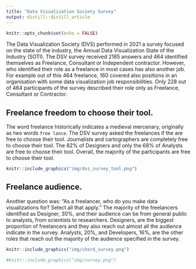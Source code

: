 ```yaml
---
title: "Data Visualization Society Survey"
output: distill::distill_article
---
```


```r
knitr::opts_chunk$set(echo = FALSE)
```

The Data Visualization Society (DVS) performed in 2021 a survey focused on the state of the industry, the Annual Data Visualization State of the Industry (SOTI).
The DSV survey received 2165 answers and 464 identified themselves as Freelance, Consultant or Independent contractor. 
However, who identified their role as a freelance in most cases has also another job. 
For example out of this 464 freelance, 160 covered also positions in an organisation with some data visualization job responsibilities.
Only 228 out of 464 participants of the survey described their role only as Freelance, Consultant or Contractor.

## Freelance freedom to choose their tool.

The word freelance historically indicates a medieval mercenary, originally as two words `free lance`.
The DSV survey asked the freelances if the are free to choose their tool. Journalists and cartographers are completely free to choose their tool. The 82% of Designers and only the 68% of Analysts are free to choose their tool. Overall, the majority of the participants are free to choose their tool. 

```r
knitr::include_graphics("img/dvs_survey_tool.png")
```

## Freelance audience.

Another question was: "As a freelancer, who do you make data visualizations for? Select all that apply." The majority of the freelancers identified as Designer, 30%, and their audience can be from general public to analysts, from scientists to researchers. Designers, are the biggest proportion of freelancers and they also reach out almost all the audience indicate in the survey. Analysts, 20%, and Developers, 16%, are the other roles that reach out the majority of the audience specified in the survey.

```r
knitr::include_graphics("img/chord_survey.png")
```

```r
#knitr::include_graphics("img/survey.png")
```
<!-- ![Data Visualization Society Survey](img/survey.png) -->


